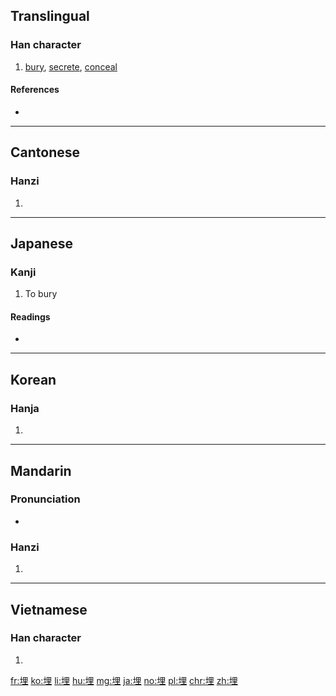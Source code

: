 ==Translingual==

===Han character===
{{Han char|rn=32|rad=土|as=07|sn=10|four=46114|canj=GWG|ids=⿰土里}}

# [[bury]], [[secrete]], [[conceal]]

====References====
* {{Han ref|kx=0229.280|dkj=05116|dj=0465.180|hdz=10443.210|uh=57CB|ud=22475|bh=AE49|bd=44617}}

----

==Cantonese==

===Hanzi===
{{yue-hanzi|jyut=[[maai4]]|y=maai4}}

# {{defn|lang=yue|sort=土07}}

----

==Japanese==

===Kanji===
{{ja-kanji|grade=c|rs=土07}}

# To bury

====Readings====
* {{ja-readings|on=[[まい]] (mai), [[ばい]] (bai)|kun=[[うめる]] (umeru), [[うずめる]] (uzumeru), [[うまる]] (umaru)}}

----

==Korean==

===Hanja===
{{ko-hanja|hangeul=매|rv=mae|mr=mae}}

# {{defn|lang=ko|sort=土07}}

----

==Mandarin==

===Pronunciation===
* {{audio|Zh-mái.ogg|Audio|lang=cmn}}

===Hanzi===
{{cmn-hanzi|pin=[[mái]] ([[mai2]])|wg=}}

# {{defn|lang=cmn|sort=土07}}

----

==Vietnamese==

===Han character===
{{vi-hantu|[[mai]], [[mài]], [[man]]|rs=土07}}

# {{defn|lang=vi|sort=土07}}

[[fr:埋]]
[[ko:埋]]
[[li:埋]]
[[hu:埋]]
[[mg:埋]]
[[ja:埋]]
[[no:埋]]
[[pl:埋]]
[[chr:埋]]
[[zh:埋]]